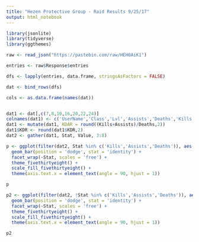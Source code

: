 ```yaml
---
title: "Hezen Protective Group - Raid Results 9/25/17"
output: html_notebook
---
```



```r
library(jsonlite)
library(tidyverse)
library(ggthemes)

raw <- read_json("https://pastebin.com/raw/HEH0AiK1")

entries <- raw$Response$entries

dfs <- lapply(entries, data.frame, stringsAsFactors = FALSE)

dat <- bind_rows(dfs)

cols <- as.data.frame(names(dat))


dat1 <- dat[,c(7,8,10,16,20,22,24)]
colnames(dat1) <- c('UserName','Class','Lvl','Assists','Deaths','Kills','KDR')
dat1 <- mutate(dat1, KDAR = round((Kills+Assists)/Deaths,2))
dat1$KDR <- round(dat1$KDR,2)
dat2 <- gather(dat1, Stat, Value, 3:8)
```

```r
p <- ggplot(filter(dat2, Stat %in% c('Kills','Assists','Deaths')), aes(x=UserName,y=Value,fill=Class)) + 
  geom_bar(position = 'dodge', stat = 'identity') + 
  facet_wrap(~Stat, scales = 'free') + 
  theme_fivethirtyeight() + 
  scale_fill_fivethirtyeight() +
  theme(axis.text.x = element_text(angle = 90, hjust = 1))

p

p2 <- ggplot(filter(dat2, !Stat %in% c('Kills','Assists','Deaths')), aes(x=UserName,y=Value,fill=Class)) + 
  geom_bar(position = 'dodge', stat = 'identity') + 
  facet_wrap(~Stat, scales = 'free') + 
  theme_fivethirtyeight() + 
  scale_fill_fivethirtyeight() +
  theme(axis.text.x = element_text(angle = 90, hjust = 1))

p2



```

